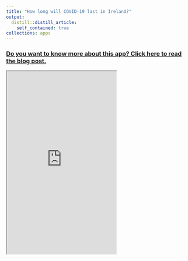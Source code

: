 ```yaml
---
title: "How long will COVID-19 last in Ireland?"
output:
  distill::distill_article:
    self_contained: true
collections: apps
---
```


### [Do you want to know more about this app? Click here to read the blog post.](https://www.hamilton.ie/covid19/posts/2020-09-11-how-long-will-covid-19-last-in-ireland/)

<iframe src="https://apmuhamilton.shinyapps.io/hamiltonhowlong/" class="l-screen-inset shaded" height = "500px"></iframe>